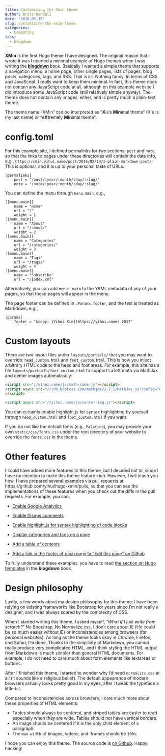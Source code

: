 ```yaml
---
title: Customizing the Xmin theme
author: Bruce Kendall
date: '2018-03-15'
slug: customizing-the-xmin-theme
categories:
  - Computing
tags:
  - blogdown
---
```


**XMin** is the first Hugo theme I have designed. The original reason that I wrote it was I needed a minimal example of Hugo themes when I was writing the  [**blogdown**](https://github.com/rstudio/blogdown) book. Basically I wanted a simple theme that supports a navigation menu, a home page, other single pages, lists of pages, blog posts, categories, tags, and RSS. That is all. Nothing fancy. In terms of CSS and JavaScript, I really want to keep them minimal. In fact, this theme does not contain any JavaScript code at all, although on this example website I did introduce some JavaScript code (still relatively simple anyway). The theme does not contain any images, either, and is pretty much a plain-text theme.

The theme name "XMin" can be interpreted as "**X**ie's **Min**imal theme" (Xie is my last name) or "e**X**tremely **Min**imal theme".

# config.toml

For this example site, I defined permalinks for two sections, `post` and `note`, so that the links to pages under these directories will contain the date info, e.g., `https://xmin.yihui.name/post/2016/02/14/a-plain-markdown-post/`. This is optional, and it is up to your personal taste of URLs.

```
[permalinks]
    post = "/post/:year/:month/:day/:slug/"
    note = "/note/:year/:month/:day/:slug/"
```

You can define the menu through `menu.main`, e.g.,

```
[[menu.main]]
    name = "Home"
    url = "/"
    weight = 1
[[menu.main]]
    name = "About"
    url = "/about/"
    weight = 2
[[menu.main]]
    name = "Categories"
    url = "/categories/"
    weight = 3
[[menu.main]]
    name = "Tags"
    url = "/tags/"
    weight = 4
[[menu.main]]
    name = "Subscribe"
    url = "/index.xml"
```

Alternatively, you can add `menu: main` to the YAML metadata of any of your pages, so that these pages will appear in the menu.

The page footer can be defined in `.Params.footer`, and the text is treated as Markdown, e.g.,

```
[params]
    footer = "&copy; [Yihui Xie](https://yihui.name) 2017"
```

# Custom layouts

There are two layout files under `layouts/partials/` that you may want to override: `head_custom.html` and `foot_custom.html`. This is how you inject arbitrary HTML code to the head and foot areas. For example, this site has a file `layouts/partials/foot_custom.html` to support LaTeX math via MathJax and center images automatically:

```html
<script src="//yihui.name/js/math-code.js"></script>
<script async src="//cdn.bootcss.com/mathjax/2.7.1/MathJax.js?config=TeX-MML-AM_CHTML">
</script>

<script async src="//yihui.name/js/center-img.js"></script>
```

You can certainly enable highlight.js for syntax highlighting by yourself through `head_custom.html` and `foot_custom.html` if you want.

If you do not like the default fonts (e.g., `Palatino`), you may provide your own `static/css/fonts.css` under the root directory of your website to override the `fonts.css` in the theme.

# Other features

I could have added more features to this theme, but I decided not to, since I have no intention to make this theme feature-rich. However, I will teach you how. I have prepared several examples via pull requests at https://github.com/yihui/hugo-xmin/pulls, so that you can see the implementations of these features when you check out the diffs in the pull requests. For example, you can:

- [Enable Google Analytics](https://github.com/yihui/hugo-xmin/pull/3)

- [Enable Disqus comments](https://github.com/yihui/hugo-xmin/pull/4)

- [Enable highlight.js for syntax highlighting of code blocks](https://github.com/yihui/hugo-xmin/pull/5)

- [Display categories and tags on a page](https://github.com/yihui/hugo-xmin/pull/2)

- [Add a table of contents](https://github.com/yihui/hugo-xmin/pull/7)

- [Add a link in the footer of each page to "Edit this page" on Github](https://github.com/yihui/hugo-xmin/pull/6)

To fully understand these examples, you have to read [the section on Hugo templates](https://bookdown.org/yihui/blogdown/templates.html) in the **blogdown** book.

# Design philosophy

Lastly, a few words about my design philosophy for this theme: I have been relying on existing frameworks like Bootstrap for years since I'm not really a designer, and I was always scared by the complexity of CSS.

When I started writing this theme, I asked myself, "_What if I just write from scratch?_" No Bootstrap. No Normalize.css. I don't care about IE (life could be so much easier without IE) or inconsistencies among browsers (for personal websites). As long as the theme looks okay in Chrome, Firefox, and Safari, I'm done. Thanks to the simplicity of Markdown, you cannot really produce very complicated HTML, and I think styling the HTML output from Markdown is much simpler than general HTML documents. For example, I do not need to care much about form elements like textareas or buttons.

After I finished this theme, I started to wonder why I'd need `normalize.css` at all (it sounds like a religious belief). The default appearance of modern browsers actually looks pretty good in my eyes, after I tweak the typeface a little bit.

Compared to inconsistencies across browsers, I care much more about these properties of HTML elements:

- Tables should always be centered, and striped tables are easier to read especially when they are wide. Tables should not have vertical borders.
- An image should be centered if it is the only child element of a paragraph.
- The `max-width` of images, videos, and iframes should be `100%`.

I hope you can enjoy this theme. The source code is [on Github](https://github.com/yihui/hugo-xmin). Happy hacking!
